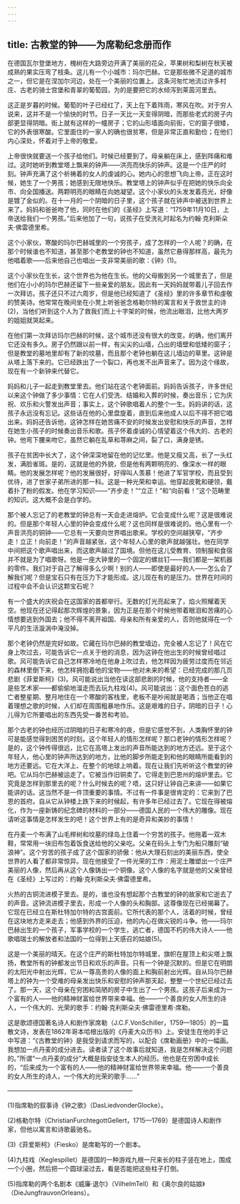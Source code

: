 ```yaml
---
---
---
```

title: 古教堂的钟——为席勒纪念册而作
---






在德国瓦尔登堡地方，槐树在大路旁边开满了美丽的花朵，苹果树和梨树在秋天被成熟的果实压弯了枝条。这儿有一个小城市：玛尔巴赫。它是那些微不足道的城市之一，但它是在涅加尔河边，处在一个美丽的位置上。这条河匆忙地流过许多村庄、古老的骑士宫堡和青翠的葡萄园，为的是要把它的水倾泻到莱茵河里去。

这正是岁暮的时候。葡萄的叶子已经红了，天上在下着阵雨，寒风在吹。对于穷人说来，这并不是一个愉快的时节。日子一天比一天变得阴暗，而那些老式的房子内部更显得阴暗。街上就有这样的一幢房子；它的山形墙面向前街，它的窗子很矮，它的外表很寒酸。它里面住的一家人的确也很贫寒，但是非常正直和勤俭；在他们内心深处，怀着对于上帝的敬爱。

上帝很快就要送一个孩子给他们。时候已经要到了。母亲躺在床上，感到阵痛和难过。这时她听到教堂塔上飘来的钟声——洪亮而快乐的钟声。这是一个庄严的时刻。钟声充满了这个祈祷着的女人的虔诚的心。她内心的思想飞向上帝。正在这时候，她生了一个男孩；她感到无限地快乐。教堂塔上的钟声似乎在把她的快乐向全市、向全国播送。两颗明亮的眼睛在向她凝望。这个小家伙的头发发着亮光，好像是镀了金似的。在十一月的一个阴暗的日子里，这个孩子就在钟声中被送到世界上来了。妈妈和爸爸吻了他，同时在他们的《圣经》上写道：“1759年11月10日，上帝送给我们一个男孩。”后来他加了一句，说孩子在受洗礼时起名为约翰·克利斯朵夫·佛雷德里希。

这个小家伙，寒酸的玛尔巴赫城里的一个穷孩子，成了怎样的一个人呢？的确，在那个时候谁也不知道，甚至那个老教堂的钟也不知道，虽然它悬得那样高，最先为他唱着歌——后来他自己也唱出一支非常美丽的歌：《钟》(1)。

这个小家伙在生长，这个世界也为他在生长。他的父母搬到另一个城里去了，但是他们在小小的玛尔巴赫还留下一些亲爱的朋友。因此有一天妈妈就带着儿子回去作一次拜访。孩子还只不过六周岁，但是他已经知道了《圣经》里的许多章节和虔敬的赞美诗。他常常在晚间坐在小凳上听爸爸念格勒尔特的寓言和关于救世主的诗(2)，当他们听到这个人为了救我们而上十字架的时候，他流出眼泪，比他大两岁的姐姐就哭起来。

在他们第一次拜访玛尔巴赫的时候，这个城市还没有很大的改变。的确，他们离开它还没有多久。房子仍然跟以前一样，有尖尖的山墙，凸出的墙壁和低矮的窗子；但是教堂的墓地里却有了新的坟墓，而且那个老钟也躺在这儿墙边的草里。这钟是从塔上落下来的。它已经跌出了一个裂口，再也发不出声音来了。因为这个缘故，现在有一个新钟来代替它。

妈妈和儿子一起走到教堂里去。他们站在这个老钟面前。妈妈告诉孩子，许多世纪以来这个钟做了多少事情：它在人们受洗、结婚和入葬的时候，奏出音乐；它为庆祝、欢乐和火警发出声音；事实上，这个钟歌唱着人的整个一生。妈妈讲的话，这孩子永远没有忘记。这些话在他的心里盘旋着，直到后来他成人以后不得不把它唱出来。妈妈还告诉他，这钟怎样在她苦痛不安的时候发出安慰和快乐的声音，怎样在她生小孩子的时候奏出音乐和歌。孩子怀着虔诚的心情望着这个伟大的、古老的钟。他弯下腰来吻它，虽然它躺在乱草和荨麻之间，裂了口，满身是锈。

孩子在贫困中长大了，这个钟深深地留在他的记忆里。他是又瘦又高，长了一头红发，满脸雀斑。是的，这就是他的外貌，但是他有两颗明亮的、像深水一样的眼睛。他的发展怎样呢？他的发展很好，好得叫人羡慕！他进了军官学校，而且受到优待，进了世家子弟所进的那一科。这是一种光荣和幸运。他穿起皮靴和硬领，戴着扑了粉的假发。他在学习知识——“齐步走！”“立正！”和“向前看！”这个范畴里的知识。这大概不会是白学的。

那个被人忘记了的老教堂的钟总有一天会走进熔炉。它会变成什么呢？这是很难说的。但是那个年轻人心里的钟会变成什么呢？这也同样是很难说的。他心里有一个声音洪亮的铜钟——它总有一天要向世界唱出歌来。学校的空间越狭窄，“齐步走！立正！向前走！”的声音越紧张，这个年轻人心里的歌声就越强壮。他在同学中间把这个歌声唱出来，而这歌声越过了国境。但他在这儿受教育、领制服和食宿并不就是为了唱歌呀。他是一座大钟里的一个固定的螺丝钉——我们都是一架机器的零件。我们对于自己了解得多么少啊！别的人——即使是最好的人——怎么会了解我们呢？但是宝石只有在压力下才能形成。这儿现在有的是压力。世界在时间的过程中会不会认识这颗宝石呢？

有一个盛大的庆祝会在这国家的首都举行。无数的灯光亮起来了，焰火照耀着天空。他现在还记得起那次辉煌的景象，因为正是在那个时候他带着眼泪和苦痛的心情想要逃到外国去；他不得不离开祖国、母亲和所有亲爱的人，否则他就得在一个平凡的生活漩涡中淹没掉。

那个老钟仍然是完好如故。它藏在玛尔巴赫的教堂墙边，完全被人忘记了！风在它身上吹过去，可能告诉它一点关于他的消息，因为这钟在他出生的时候曾经唱过歌。风可能告诉它自己怎样寒冷地在他身上吹过去，他怎样因为疲劳过度而在邻近的森林里倒下来，他怎样拥抱着他的宝物——他对未来的希望：已经完成的那几页悲剧《菲爱斯柯》(3)。风可能说出当他在读这部悲剧的时候，他的支持者——全是些艺术家——都偷偷地溜走而去玩九柱戏(4)。风可能说出：这个面色苍白的逃亡者整星期、整月地住在一个寒酸的客栈里，老板不是吵闹就是喝酒；当他正在唱着理想之歌的时候，人们却在周围粗暴地作乐。这是艰难的日子，阴暗的日子！心儿得为它所要唱出的东西先受一番苦和考验。

那个古老的钟也经历过阴暗的日子和寒冷的夜，但是它感觉不到，人类胸怀里的钟可是能感觉得到困苦的时刻。这个年轻人的情形怎样呢？那口老钟的情形怎样呢？是的，这个钟传得很远，比它在高塔上发出的声音所能达到的地方还远。至于这个年轻人，他心里的钟声所达到的地方，比他的脚步所能走到和他的眼睛所能看到的地方还要远。它在大洋上、在整个的地球上响着。现在让我们先听听这个教堂的钟吧。它从玛尔巴赫被运走了。它被当作旧铜卖了。它得走到巴恩州的熔炉里去。它究竟是怎样到那里去的呢？什么时候去的呢？唔，这只好让钟自己来讲——如果它能讲的话。这当然不是一件顶重要的事情。不过有一件事是很肯定的：它来到了巴恩的首府。自从它从钟楼上跌下来的时候起，有许多年已经过去了。它现在得被熔化，作为一座新铸的纪念碑的材料的一部分——德国人民的一个伟大的雕像。现在请听这事情是怎样发生的吧！这个世界上有的是奇异和美妙的事情！

在丹麦一个布满了山毛榉树和坟墓的绿岛上住着一个穷苦的孩子。他拖着一双木鞋，常常用一块旧布包着饭食送给他的父亲吃。父亲在码头上专门为船只雕刻“破浪神”。这个穷苦的孩子成了这个国家的骄傲：他从大理石刻出的美丽东西，使全世界的人看了都非常惊异。现在他接受了一件光荣的工作：用泥土雕塑出一个庄严美丽的人像，然后再从这个人像铸出一个铜像。这个人像的名字就是他的父亲曾经在《圣经》上写过的：约翰·克利斯朵夫·佛雷德里希。

火热的古铜流进模子里去。是的，谁也没有想起那个古教堂的钟的故家和它逝去了的声音。这钟流进模子里去，形成一个人像的头和胸部。这尊像现在已经揭幕了。它现在已经立在斯杜特加尔特的古宫面前。它所代表的那个人，活着的时候，曾经在这块地方走来走去；他感到外界的压迫，他的内心在做尖锐的斗争。他——玛尔巴赫出生的一个孩子，军事学校的一个学生，逃亡者，德国不朽的伟大诗人——他歌唱瑞士的解放者和法国的一位得到上天感召的姑娘(5)。

这是一个美丽的晴天。在这个庄严的斯杜特加尔特城里，旗帜在屋顶上和尖塔上飘扬，教堂所有的钟都发出节日和欢乐的声音。只有一个钟是沉默的。但是它在明朗的太阳光中射出光辉，它从一尊高贵的人像的面上和胸前射出光辉。自从玛尔巴赫塔上的钟为一个受难的母亲发出快乐和安慰的钟声那天起，整整一个世纪已经过去了。那一天，这个母亲在穷困和简陋的房子中生出了一个男孩。这孩子后来成为一个富有的人——他的精神财富给世界带来幸福。他——一个善良的女人所生的诗人，一个伟大的、光荣的歌手：约翰·克利斯朵夫·佛雷德里希·席勒。

这是歌颂德国著名诗人和剧作家席勒（J.C.F.VonSchiller，1759—1805）的一篇散文诗，发表在1862年哥本哈根出版的《丹麦大众历书》上。安徒生在他的手记中写道：“《古教堂的钟》是我受到请求而写的，以配合《席勒画册》中的一幅画。我想加一点丹麦的成分进去。读者读了这个故事后就知道，我是怎样解决这个问题的。”所谓“一点丹麦的成分”大概是指安徒生本人的经历。他也是在穷困中成长的，“后来成为一个富有的人——他的精神财富给世界带来幸福。他——一个善良的女人所生的诗人，一个伟大的光荣的歌手……”




————————————————————

(1)指席勒的叙事诗《钟之歌》（DasLiedvonderGlocke）。

(2)格勒尔特（ChristianFurchtegottGellert，1715—1769）是德国诗人和剧作家，但他以寓言和诗歌最驰名。

(3)《菲爱斯柯》（Fiesko）是席勒写的一个剧本。

(4)九柱戏（Keglespillet）是德国的一种游戏九根一尺来长的柱子竖在地上，围成一个小圈，然后把一个圆球滚过去，看是否能把这些柱子打倒。

(5)指席勒的两个名剧本《威廉·退尔》（VilhelmTell）和《奥尔良的姑娘》（DieJungfrauvonOrleans）。
